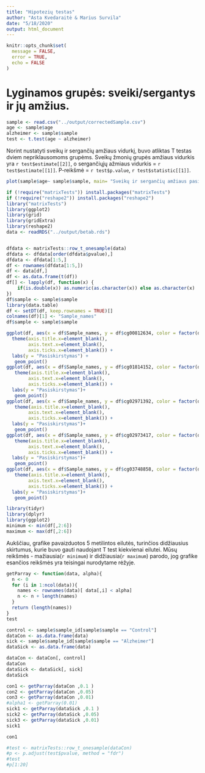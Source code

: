 ```yaml
---
title: "Hipotezių testas"
author: "Asta Kvedaraitė & Marius Survila"
date: "5/18/2020"
output: html_document
---
```


```r
knitr::opts_chunk$set(
  message = FALSE,
  error = TRUE,
  echo = FALSE 
)
```

# Lyginamos grupės: sveiki/sergantys ir jų amžius.
```r
sample <- read.csv("../output/correctedSample.csv")
age <- sample$age
alzheimer <- sample$sample
test <- t.test(age ~ alzheimer)
```
Norint nustatyti sveikų ir sergančių amžiaus vidurkį, buvo atliktas T testas dviem nepriklausomoms grupėms.
Sveikų žmonių grupės amžiaus vidurkis yra `r test$estimate[[2]]`, o sergančiųjų ažmiaus vidurkis = `r test$estimate[[1]]`.
P-reikšmė = `r test$p.value`, `r test$statistic[[1]]`.

```r
plot(sample$age~ sample$sample, main= "Sveikų ir sergančių amžiaus pasiskirstymas", xlab = NA, ylab ="Age")

```


```r
if (!require("matrixTests")) install.packages("matrixTests")
if (!require("reshape2")) install.packages("reshape2")
library("matrixTests")
library(ggplot2)
library(grid)
library(gridExtra)
library(reshape2)
data <- readRDS("../output/betab.rds")


dfdata <- matrixTests::row_t_onesample(data)
dfdata <- dfdata[order(dfdata$pvalue),]
dfdata <- dfdata[1:5,]
df <- rownames(dfdata[1:5,])
df <- data[df,]
df <- as.data.frame(t(df))
df[] <- lapply(df, function(x) {
    if(is.double(x)) as.numeric(as.character(x)) else as.character(x)
})
df$sample <- sample$sample
library(data.table)
df <- setDT(df, keep.rownames = TRUE)[]
colnames(df)[1] <- "Sample_names"
df$sample <- sample$sample

ggplot(df, aes(x = df$Sample_names, y = df$cg00812634, color = factor(df$sample))) +
  theme(axis.title.x=element_blank(),
        axis.text.x=element_blank(),
        axis.ticks.x=element_blank()) +
  labs(y = "Pasiskirstymas") + 
   geom_point()
ggplot(df, aes(x = df$Sample_names, y = df$cg01814152, color = factor(df$sample))) +
   theme(axis.title.x=element_blank(),
        axis.text.x=element_blank(),
        axis.ticks.x=element_blank()) +
  labs(y = "Pasiskirstymas")+
   geom_point()
ggplot(df, aes(x = df$Sample_names, y = df$cg02971392, color = factor(df$sample))) +
   theme(axis.title.x=element_blank(),
        axis.text.x=element_blank(),
        axis.ticks.x=element_blank()) +
  labs(y = "Pasiskirstymas")+
   geom_point()
ggplot(df, aes(x = df$Sample_names, y = df$cg02973417, color = factor(df$sample))) +
   theme(axis.title.x=element_blank(),
        axis.text.x=element_blank(),
        axis.ticks.x=element_blank()) +
  labs(y = "Pasiskirstymas")+
   geom_point()
ggplot(df, aes(x = df$Sample_names, y = df$cg03748858, color = factor(df$sample))) +
   theme(axis.title.x=element_blank(),
        axis.text.x=element_blank(),
        axis.ticks.x=element_blank()) +
  labs(y = "Pasiskirstymas")+
   geom_point()

```

```r
library(tidyr)
library(dplyr)
library(ggplot2)
minimum <- min(df[,2:6])
maximum <- max(df[,2:6])
```
Aukščiau, grafike pavaizduotos 5 metilintos eilutės, turinčios didžiausius skirtumus, kurie buvo gauti naudojant T test kiekvienai eilutei. Mūsų reikšmės - mažiausia(`r minimum`) ir didžiausia(`r maximum`) parodo, jog grafike esančios reikšmės yra teisingai nurodytame rėžyje.


```r

getParray <- function(data, alpha){
  n <- 0
  for (i in 1:ncol(data)){
    names <- rownames(data)[ data[,i] < alpha]
    n <- n + length(names)
  }
  return (length(names))
}
test

control <- sample$sample_id[sample$sample == "Control"]
dataCon <- as.data.frame(data)
sick <- sample$sample_id[sample$sample == "Alzheimer"]
dataSick <- as.data.frame(data)

dataCon <- dataCon[, control]
dataCon
dataSick <- dataSick[, sick]
dataSick

con1 <- getParray(dataCon ,0.1 )
con2 <- getParray(dataCon ,0.05)
con3 <- getParray(dataCon ,0.01)
#alpha1 <- getParray(0.01)
sick1 <- getParray(dataSick ,0.1 )
sick2 <- getParray(dataSick ,0.05)
sick3 <- getParray(dataSick ,0.01)
sick1

con1

#test <- matrixTests::row_t_onesample(dataCon)
#p <- p.adjust(test$pvalue, method = "fdr")
#test
#p[1:20]

```